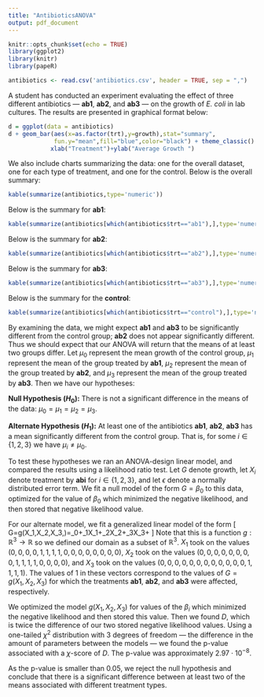 ---
title: "AntibioticsANOVA"
output: pdf_document
---

```{r setup, include=FALSE}
knitr::opts_chunk$set(echo = TRUE)
library(ggplot2)
library(knitr)
library(papeR)
```

```{r readin,echo=FALSE}
antibiotics <- read.csv('antibiotics.csv', header = TRUE, sep = ",")
```

A student has conducted an experiment evaluating the effect of three different antibiotics --- **ab1**, **ab2**, and **ab3** --- on the growth of *E. coli* in lab cultures.  The results are presented in graphical format below:

```{r chicks, echo=FALSE}
d = ggplot(data = antibiotics)
d + geom_bar(aes(x=as.factor(trt),y=growth),stat="summary",
             fun.y="mean",fill="blue",color="black") + theme_classic() +
            xlab("Treatment")+ylab("Average Growth ")
```

We also include charts summarizing the data: one for the overall dataset, one for each type of treatment, and one for the control.  Below is the overall summary:

```{r antisummary,echo=FALSE}
kable(summarize(antibiotics,type='numeric'))
```

Below is the summary for **ab1**:

```{r ab1 summary, echo=FALSE}
kable(summarize(antibiotics[which(antibiotics$trt=="ab1"),],type='numeric'))
```

Below is the summary for **ab2**:

```{r ab2 summary, echo=FALSE}
kable(summarize(antibiotics[which(antibiotics$trt=="ab2"),],type='numeric'))
```

Below is the summary for **ab3**:

```{r ab3 summary, echo=FALSE}
kable(summarize(antibiotics[which(antibiotics$trt=="ab3"),],type='numeric'))
```

Below is the summary for the **control**:

```{r control summary, echo=FALSE, results='asis'}
kable(summarize(antibiotics[which(antibiotics$trt=="control"),],type='numeric'))
```

By examining the data, we might expect **ab1** and **ab3** to be significantly different from the control group; **ab2** does not appear significantly different.  Thus we should expect that our ANOVA will return that the means of at least two groups differ.  Let $\mu_0$ represent the mean growth of the control group, $\mu_1$ represent the mean of the group treated by **ab1**, $\mu_2$ represent the mean of the group treated by **ab2**, and $\mu_3$ represent the mean of the group treated by **ab3**.  Then we have our hypotheses:

**Null Hypothesis $(H_0)$:**  There is not a significant difference in the means of the data: $\mu_0=\mu_1=\mu_2=\mu_3$.

**Alternate Hypothesis $(H_1)$:**  At least one of the antibiotics **ab1**, **ab2**, **ab3** has a mean significantly different from the control group.  That is, for some $i\in\{1,2,3\}$ we have $\mu_i\neq\mu_0$.  

To test these hypotheses we ran an ANOVA-design linear model, and compared the results using a likelihood ratio test. Let $G$ denote growth, let $X_i$ denote treatment by **abi** for $i\in\{1,2,3\}$, and let $\epsilon$ denote a normally distributed error term.  We fit a null model of the form $G=\beta_0$ to this data, optimized for the value of $\beta_0$ which minimized the negative likelihood, and then stored that negative likelihood value.

For our alternate model, we fit a generalized linear model of the form
\[
G=g(X_1,X_2,X_3,)=\beta_0+\beta_1\cdot X_1+\beta_2\cdot X_2+\beta_3\cdot X_3+\epsilon
\]
Note that this is a function $g:\mathbb{R}^3\rightarrow\mathbb{R}$ so we defined our domain as a subset of $\mathbb{R}^3$.  $X_1$ took on the values $(0,0,0,0,1,1,1,1,0,0,0,0,0,0,0,0)$, $X_2$ took on the values $(0,0,0,0,0,0,0,0,1,1,1,1,0,0,0,0)$, and $X_3$ took on the values $(0,0,0,0,0,0,0,0,0,0,0,0,1,1,1,1)$.  The values of $1$ in these vectors correspond to the values of $G=g(X_1,X_2,X_3)$ for which the treatments **ab1**, **ab2**, and **ab3** were affected, respectively.

We optimized the model $g(X_1,X_2,X_3)$ for values of the $\beta_i$ which minimized the negative likelihood and then stored this value.  Then we found $D$, which is twice the difference of our two stored negative likelihood values.  Using a one-tailed $\chi^2$ distribution with $3$ degrees of freedom --- the difference in the amount of parameters between the models --- we found the p-value associated with a $\chi$-score of $D$.  The p-value was approximately $2.97\cdot10^{-8}$.

As the p-value is smaller than $0.05$, we reject the null hypothesis and conclude that there is a significant difference between at least two of the means associated with different treatment types.  
